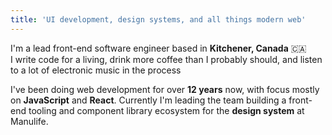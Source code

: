 ```yaml
---
title: 'UI development, design systems, and all things modern web'
---
```


I'm a lead front-end software engineer based in **Kitchener, Canada** 🇨🇦<br />
I write code for a living, drink more coffee than I probably should, and listen to a lot of
electronic music in the process <RickRoll />

I've been doing web development for over **12 years** now, with focus mostly on **JavaScript**
and **React**. Currently I'm leading the team building a front-end tooling and component
library ecosystem for the **design system** at Manulife.
